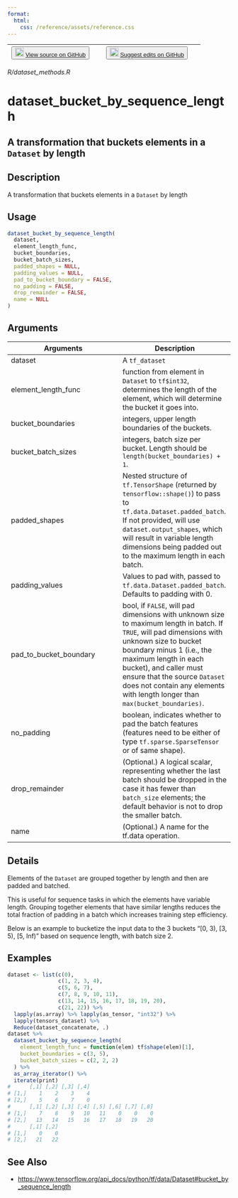 ```yaml
---
format:
  html:
    css: /reference/assets/reference.css
---
```


| <button class="button"> ![](/reference/assets/GitHub-Mark-32px.png){width="20"} [View source on GitHub](https://github.com/rstudio/tfdatasets//blob/main/R/dataset_methods.R) </button> | <button class="button"> ![](/reference/assets/GitHub-Mark-32px.png){width="20"} [Suggest edits on GitHub](https://github.com/rstudio/tfdatasets//edit/main/R/dataset_methods.R) </button> |
|:------------------------------:|:--------------------------------------:|

*R/dataset_methods.R*

# dataset_bucket_by_sequence_length

## A transformation that buckets elements in a `Dataset` by length

## Description
A transformation that buckets elements in a `Dataset` by length 


## Usage
```r
dataset_bucket_by_sequence_length( 
  dataset, 
  element_length_func, 
  bucket_boundaries, 
  bucket_batch_sizes, 
  padded_shapes = NULL, 
  padding_values = NULL, 
  pad_to_bucket_boundary = FALSE, 
  no_padding = FALSE, 
  drop_remainder = FALSE, 
  name = NULL 
) 
```

## Arguments
|Arguments|Description|
|---|---|
| dataset | A `tf_dataset` |
| element_length_func | function from element in `Dataset` to `tf$int32`, determines the length of the element, which will determine the bucket it goes into. |
| bucket_boundaries | integers, upper length boundaries of the buckets. |
| bucket_batch_sizes | integers, batch size per bucket. Length should be `length(bucket_boundaries) + 1`. |
| padded_shapes | Nested structure of `tf.TensorShape` (returned by `tensorflow::shape()`) to pass to `tf.data.Dataset.padded_batch`. If not provided, will use `dataset.output_shapes`, which will result in variable length dimensions being padded out to the maximum length in each batch. |
| padding_values | Values to pad with, passed to `tf.data.Dataset.padded_batch`. Defaults to padding with 0. |
| pad_to_bucket_boundary | bool, if `FALSE`, will pad dimensions with unknown size to maximum length in batch. If `TRUE`, will pad dimensions with unknown size to bucket boundary minus 1 (i.e., the maximum length in each bucket), and caller must ensure that the source `Dataset` does not contain any elements with length longer than `max(bucket_boundaries)`. |
| no_padding | boolean, indicates whether to pad the batch features (features need to be either of type `tf.sparse.SparseTensor` or of same shape). |
| drop_remainder | (Optional.) A logical scalar, representing whether the last batch should be dropped in the case it has fewer than `batch_size` elements; the default behavior is not to drop the smaller batch. |
| name | (Optional.) A name for the tf.data operation. |

## Details

Elements of the `Dataset` are grouped together by length and then are padded and batched. 

This is useful for sequence tasks in which the elements have variable length. Grouping together elements that have similar lengths reduces the total fraction of padding in a batch which increases training step efficiency. 

Below is an example to bucketize the input data to the 3 buckets "[0, 3), [3, 5), [5, Inf)" based on sequence length, with batch size 2. 




## Examples
```r
dataset <- list(c(0), 
                c(1, 2, 3, 4), 
                c(5, 6, 7), 
                c(7, 8, 9, 10, 11), 
                c(13, 14, 15, 16, 17, 18, 19, 20), 
                c(21, 22)) %>% 
  lapply(as.array) %>% lapply(as_tensor, "int32") %>% 
  lapply(tensors_dataset) %>% 
  Reduce(dataset_concatenate, .) 
dataset %>% 
  dataset_bucket_by_sequence_length( 
    element_length_func = function(elem) tf$shape(elem)[1], 
    bucket_boundaries = c(3, 5), 
    bucket_batch_sizes = c(2, 2, 2) 
  ) %>% 
  as_array_iterator() %>% 
  iterate(print) 
#      [,1] [,2] [,3] [,4] 
# [1,]    1    2    3    4 
# [2,]    5    6    7    0 
#      [,1] [,2] [,3] [,4] [,5] [,6] [,7] [,8] 
# [1,]    7    8    9   10   11    0    0    0 
# [2,]   13   14   15   16   17   18   19   20 
#      [,1] [,2] 
# [1,]    0    0 
# [2,]   21   22 
```

## See Also
- [https://www.tensorflow.org/api_docs/python/tf/data/Dataset#bucket_by_sequence_length](https://www.tensorflow.org/api_docs/python/tf/data/Dataset#bucket_by_sequence_length)

